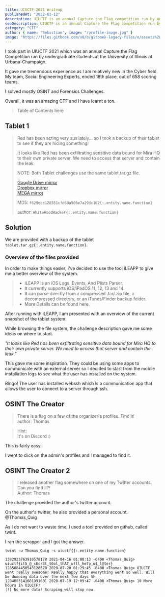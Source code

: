 ```yaml
---
title: UIUCTF 2021 Writeup
publishedAt: "2022-03-12"
description: UIUCTF is an annual Capture the Flag competition run by undergraduate students at the University of Illinois at Urbana-Champaign (UIUC).
seoDescription: UIUCTF is an annual Capture the Flag competition run by undergraduate students at the University of Illinois at Urbana-Champaign (UIUC).
category: "CTF"
author: { name: "Sebastian", image: "/profile-image.jpg" }
image: "https://files.gitbook.com/v0/b/gitbook-legacy-files/o/assets%2F-MgDwQZFLcCbQbagjl_W%2F-MgExLY-BfEZIXaMSxzM%2F-MgF0O3XIkVK9J0nyDgC%2Fimage.png?alt=media&token=c4a1783a-d696-4cb4-968a-0711f865df4f"
---
```


I took part in UIUCTF 2021 which was an annual Capture the Flag Competition run by undergraduate students at the University of Illinois at Urbana-Champaign.

It gave me tremendous experience as I am relatively new in the Cyber field. My team, Social Engineering Experts, ended 18th place, out of 658 scoring teams.

I solved mostly OSINT and Forensics Challenges.

Overall, it was an amazing CTF and I have learnt a ton.

> Table of Contents here

## Tablet 1

> Red has been acting very sus lately... so I took a backup of their tablet to see if they are hiding something!
>
> It looks like Red has been exfiltrating sensitive data bound for Mira HQ to their own private server. We need to access that server and contain the leak.
>
> NOTE: Both Tablet challenges use the same tablet.tar.gz file.
>
> [Google Drive mirror](https://drive.google.com/file/d/1KcRzBZRA1VbuyzR6fVaibLgJQ11dD737/view)  
> [Dropbox mirror](https://www.dropbox.com/s/1m7n1pyvq6xgwfb/tablet.tar.gz?dl=0)  
> [MEGA mirror](https://mega.nz/file/9sFwjRiL#VdiMK50ION61Ll3O583TrQ3nqpxfMsM-hLXtUrUtfYU)
>
> MD5: `f629eec128551cfd69a906e7a29dc162{:.entity.name.function}`
>
> author: `WhiteHoodHacker{:.entity.name.function}`

## Solution

We are provided with a backup of the tablet `tablet.tar.gz{:.entity.name.function}`.

### Overview of the files provided

In order to make things easier, I've decided to use the tool iLEAPP to give me a better overview of the system.

> - iLEAPP is an iOS Logs, Events, And Plists Parser.
> - It currently supports iOS/iPadOS 11, 12, 13 and 14.
> - It can parse directly from a compressed .tar/.zip file, a decompressed directory, or an iTunes/Finder backup folder.
> - More Details can be found here.

After running with iLEAPP, I am presented with an overview of the current snapshot of the tablet system.

While browsing the file system, the challenge description gave me some ideas on where to start.

<em>
  "It looks like Red has been exfiltrating sensitive data bound for Mira HQ to
  their own private server. We need to access that server and contain the leak."
</em>

This gave me some inspiration. They could be using some apps to communicate with an external server so I decided to start from the mobile installation logs to see what the user has installed on the system.

Bingo! The user has installed webssh which is a communication app that allows the user to connect to a server through ssh.

## OSINT The Creator

> There is a flag on a few of the organizer's profiles. Find it!  
> author: Thomas

> Hint:  
> It's on Discord :)

This is fairly easy.

I went to click on the admin's profiles and I managed to find it.

## OSINT The Creator 2

> I released another flag somewhere on one of my Twitter accounts. Can you find it?!  
> Author: Thomas

The challenge provided the author's twitter account.

On the author's twitter, he also provided a personal account. @Thomas_Quig

As I do not want to waste time, I used a tool provided on github, called twint.

I ran the scrapper and I got the answer.

`twint -u Thomas_Quig -s uiuctf{{:.entity.name.function}`

```
1382923763910578178 2021-04-16 01:08:13 -0400 <Thomas_Quig> uiuctf{it5_@_sEcr3t_t0ol_thAT_w!ll_he7p_u$_l@ter}
1285084458543128578 2020-07-20 01:29:45 -0400 <Thomas_Quig> UIUCTF went really awesome! Really happy that everything went so well. Will be dumping data over the next few days 😎
1284883141681991681 2020-07-19 12:09:47 -0400 <Thomas_Quig> 10 More hours in UIUCTF!
[!] No more data! Scraping will stop now.
```
